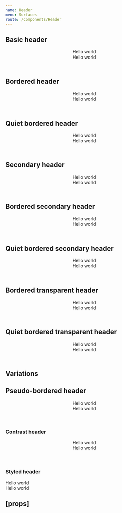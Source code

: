 ```yaml
---
name: Header
menu: Surfaces
route: /components/Header
---
```



<PageTitle title="Header" src="components/Header" />

## Basic header

<Playground>
  <ThemeWrapper>
    <Header>
      <div>Hello world</div>
      <div>Hello world</div>
    </Header>
  </ThemeWrapper>
</Playground>

## Bordered header

<Playground>
  <ThemeWrapper>
    <Header bordered>
      <div>Hello world</div>
      <div>Hello world</div>
    </Header>
  </ThemeWrapper>
</Playground>

## Quiet bordered header

<Playground>
  <ThemeWrapper>
    <Header bordered volume="quiet">
      <div>Hello world</div>
      <div>Hello world</div>
    </Header>
  </ThemeWrapper>
</Playground>

## Secondary header

<Playground>
  <ThemeWrapper>
    <Header variant="secondary">
      <div>Hello world</div>
      <div>Hello world</div>
    </Header>
  </ThemeWrapper>
</Playground>

## Bordered secondary header

<Playground>
  <ThemeWrapper>
    <Header bordered variant="secondary">
      <div>Hello world</div>
      <div>Hello world</div>
    </Header>
  </ThemeWrapper>
</Playground>

## Quiet bordered secondary header

<Playground>
  <ThemeWrapper>
    <Header bordered variant="secondary" volume="quiet">
      <div>Hello world</div>
      <div>Hello world</div>
    </Header>
  </ThemeWrapper>
</Playground>

## Bordered transparent header

<Playground>
  <ThemeWrapper>
    <Header bordered variant="transparent">
      <div>Hello world</div>
      <div>Hello world</div>
    </Header>
  </ThemeWrapper>
</Playground>

## Quiet bordered transparent header

<Playground>
  <ThemeWrapper>
    <Header bordered variant="transparent" volume="quiet">
      <div>Hello world</div>
      <div>Hello world</div>
    </Header>
  </ThemeWrapper>
</Playground>

## Variations

## Pseudo-bordered header

<Playground>
  <ThemeWrapper>
    <Header bordered="pseudo">
      <div>Hello world</div>
      <div>Hello world</div>
    </Header>
  </ThemeWrapper>
</Playground>

### Contrast header

<Playground>
  <ThemeWrapper>
    <Header contrast>
      <div>Hello world</div>
      <div>Hello world</div>
    </Header>
  </ThemeWrapper>
</Playground>

### Styled header

<Playground>
  <StyledHeader bordered backgroundColor="#556270" borderColor="#393a61" textColor="#fff" height={50}>
    <div>Hello world</div>
    <div>Hello world</div>
  </StyledHeader>
</Playground>

## \[props\]

<Props of={Header} />
